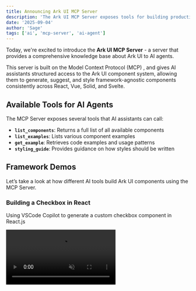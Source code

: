 ```yaml
---
title: Announcing Ark UI MCP Server
description: 'The Ark UI MCP Server exposes tools for building production apps to AI agents'
date: '2025-09-04'
author: 'Sage'
tags: ['ai', 'mcp-server', 'ai-agent']
---
```


Today, we're excited to introduce the **Ark UI MCP Server** - a server that provides a comprehensive knowledge base
about Ark UI to AI agents.

This server is built on the Model Context Protocol (MCP) , and gives AI assistants structured access to the Ark UI
component system, allowing them to generate, suggest, and style framework-agnostic components consistently across React,
Vue, Solid, and Svelte.

## Available Tools for AI Agents

The MCP Server exposes several tools that AI assistants can call:

- **`list_components`**: Returns a full list of all available components
- **`list_examples`**: Lists various component examples
- **`get_example`**: Retrieves code examples and usage patterns
- **`styling_guide`**: Provides guidance on how styles should be written

## Framework Demos

Let’s take a look at how different AI tools build Ark UI components using the MCP Server.

### Building a Checkbox in React

Using VSCode Copilot to generate a custom checkbox component in React.js

<video src="/videos/mcp-react-demo.mp4" autoPlay loop muted playsinline />

### Building an OTP Verification

With Cursor, we build an OTP verification component in Vue.js

<video src="/videos/mcp-vue-demo.mp4" autoPlay loop muted playsinline />

## Using the MCP Server

Connect the MCP Server to your IDE or AI assistant of choice via the following steps:

### Configure the MCP Server

To get started with the MCP server, add this to your AI tool's configuration file:

```json
{
  "mcpServers": {
    "chakra-ui": {
      "command": "npx",
      "args": ["-y", "@chakra-ui/react-mcp"]
    }
  }
}
```

### Start the MCP Server

In some IDEs (like VSCode), you might need to start the MCP server manually. Click the "Start" button.

### Start Vibe coding! 😎

That's it! Your AI assistant now has expert knowledge of:

## Conclusion

The Ark UI MCP Server helps you build design systems in any framework. Check out the **[MCP docs](/docs/ai/mcp-server)**
to setup the server in your favorite IDE.

---

Got ideas for making the MCP Server even better? We'd love to hear from you! Share your thoughts on
[GitHub Discussions](https://github.com/chakra-ui/ark/discussions)
